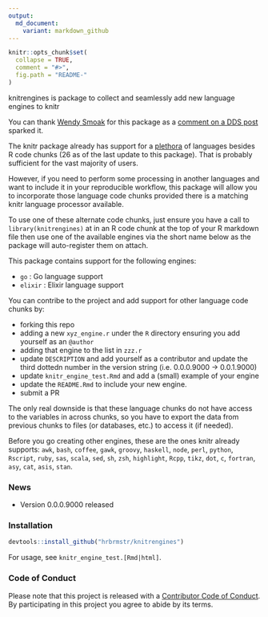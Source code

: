 ```yaml
---
output:
  md_document:
    variant: markdown_github
---
```


<!-- README.md is generated from README.Rmd. Please edit that file -->

```r
knitr::opts_chunk$set(
  collapse = TRUE,
  comment = "#>",
  fig.path = "README-"
)
```

knitrengines is package to collect and seamlessly add new language engines to knitr

You can thank [Wendy Smoak](http://wsmoak.net/2015/09/01/executable-elixir-tufte-handout.html) for this package as a [comment on a DDS post](http://datadrivensecurity.info/blog/posts/2015/Jun/running-other-languages-in-r-markdown-files/) sparked it.

The knitr package already has support for a [plethora](https://www.rforge.net/doc/packages/knitr/knit_engines.html)
of languages besides R code chunks (26 as of the last update to this
package). That is probably sufficient for the vast majority of users.

However, if you need to perform some processing in another languages and want
to include it in your reproducible workflow, this package will allow you to
incorporate those language code chunks provided there is a matching knitr
language processor available.

To use one of these alternate code chunks, just ensure you have a call to
`library(knitrengines)` at in an R code chunk at the top of your R
markdown file then use one of the available engines via the short name below
as the package will auto-register them on attach.

This package contains support for the following engines:

- `go` : Go language support
- `elixir` : Elixir language support

You can contribe to the project and add support for other language
code chunks by:

- forking this repo
- adding a new `xyz_engine.r` under the `R` directory ensuring you add yourself 
as an `@author`
- adding that engine to the list in `zzz.r`
- update `DESCRIPTION` and add yourself as a contributor and update the third 
dottedn number in the version string (i.e. 0.0.0.9000 -> 0.0.1.9000)
- update `knitr_engine_test.Rmd` and add a (small) example of your engine
- update the `README.Rmd` to include your new engine.
- submit a PR

The only real downside is that these language chunks do not have
access to the variables in across chunks, so you have to export the data from
previous chunks to files (or databases, etc.) to access it (if needed).

Before you go creating other engines, these are the ones knitr already
supports: `awk`, `bash`, `coffee`, `gawk`, `groovy`, `haskell`, `node`, `perl`,
`python`, `Rscript`, `ruby`, `sas`, `scala`, `sed`, `sh`, `zsh`, `highlight`, 
`Rcpp`, `tikz`, `dot`, `c`, `fortran`, `asy`, `cat`, `asis`, `stan`.

### News

- Version 0.0.0.9000 released

### Installation

```r
devtools::install_github("hrbrmstr/knitrengines")
```

For usage, see `knitr_engine_test.[Rmd|html]`.

### Code of Conduct

Please note that this project is released with a [Contributor Code of Conduct](CONDUCT.md). 
By participating in this project you agree to abide by its terms.
